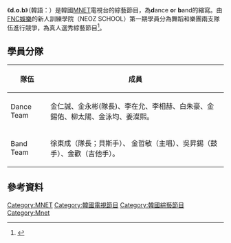 {{多個問題|
{{Notability Unreferenced |time=2017-02-08T17:00:52+00:00}}
{{citation style|time=2017-02-08T10:53:39+00:00}}
{{expand|time=2017-02-08T10:53:39+00:00}}
}}
{{電視節目信息框
|名稱       = d.o.b
|原名       = {{lang|kor|}} 
|圖片       = [[File:D.o.b_Logo.jpg|280px]]
|圖說       = 
|類型       = [[綜藝節目|綜藝節目]]、[[真人秀|真人秀]]
|主持       = 
|地區       = {{KOR}}
|語言       = [[韓語|韓語]]
|製片人     = 
|developer  =
|每集長     = 約分鐘
|電視臺     = [[MNET|MNET]]
|視頻制式   = [[1080i|1080i]] ([[HDTV|HDTV]])
|音頻制式   = [[立體聲|立體聲]]
|首播國家   = {{KOR}}
|集數       = 8集
|開始       = {{start date|2016|5|11}}
|結束       =  {{end date|2016|6|29}}
|官方網站   = 
|tv_com_id  = 
|related    = 
|}}

《'''d.o.b'''》（韓語：）是韓國[[MNET|MNET]]電視台的綜藝節目，為'''d'''ance '''o'''r '''b'''and的縮寫。由[[FNC娛樂|FNC娛樂]]的新人訓練學院（NEOZ SCHOOL）第一期學員分為舞蹈和樂團兩支隊伍進行競爭，為真人選秀綜藝節目<ref>{{cite web|url=http://www.koreastardaily.com/tc/news/77750|title=FNC 最嚴苛的真人show - Dance or Band《d.o.b》!|publisher=韓星網|accessdate=2017-02-08|archive-date=2016-10-02|archive-url=https://web.archive.org/web/20161002054425/http://www.koreastardaily.com/tc/news/77750|dead-url=no}}</ref>。

==學員分隊==
{| class="wikitable"
|- 
!隊伍!!成員
|-
|Dance Team||金仁誠、金永彬(隊長)、李在允、李相赫、白朱豪、金錫佑、柳太陽、金泳均、姜澯熙。
|-
|Band Team||徐東成（隊長；貝斯手）、 金哲敏（主唱）、吳昇錫（鼓手）、金歡（吉他手）。
|}

==參考資料==
{{Reflist}}


[[Category:MNET|Category:MNET]]
[[Category:韓國電視節目|Category:韓國電視節目]]
[[Category:韓國綜藝節目|Category:韓國綜藝節目]]
[[Category:Mnet|Category:Mnet]]